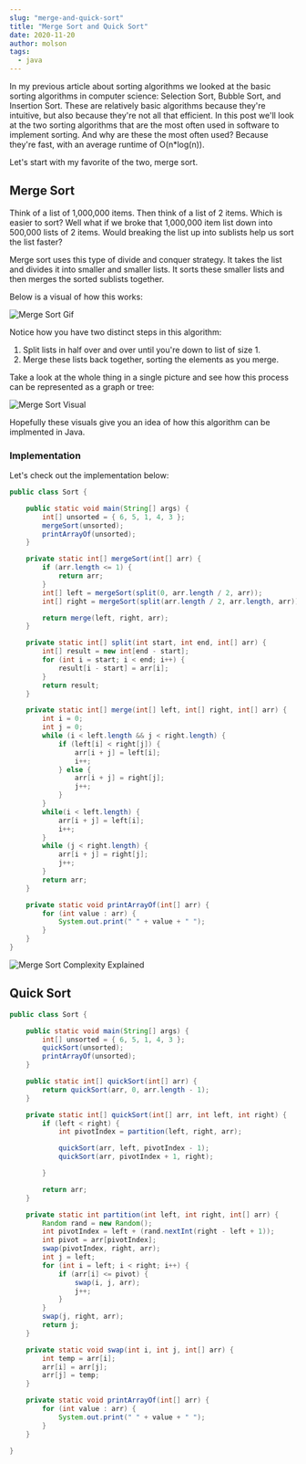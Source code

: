 ```yaml
---
slug: "merge-and-quick-sort"
title: "Merge Sort and Quick Sort"
date: 2020-11-20
author: molson
tags:
  - java
---
```


In my previous article about sorting algorithms we looked at the basic sorting algorithms in computer science: Selection Sort, Bubble Sort, and Insertion Sort. These
are relatively basic algorithms because they're intuitive, but also because they're not all that efficient. In this post we'll look at the two 
sorting algorithms that are the most often used in software to implement sorting. And why are these the most often used? Because they're fast, with an 
average runtime of O(n*log(n)).

Let's start with my favorite of the two, merge sort. 


## Merge Sort

Think of a list of 1,000,000 items. Then think of a list of 2 items. Which is easier to sort? Well what if we broke that 1,000,000 item list down into 500,000 lists of 2 items. 
Would breaking the list up into sublists help us sort the list faster? 

Merge sort uses this type of divide and conquer strategy. It takes the list and divides it into smaller and smaller lists. It sorts these smaller lists and then 
merges the sorted sublists together. 

Below is a visual of how this works: 

![Merge Sort Gif](https://en.wikipedia.org/wiki/Merge_sort#/media/File:Merge-sort-example-300px.gif)

Notice how you have two distinct steps in this algorithm: 
1. Split lists in half over and over until you're down to list of size 1. 
2. Merge these lists back together, sorting the elements as you merge. 

Take a look at the whole thing in a single picture and see how this process can be represented as a graph or tree: 

![Merge Sort Visual](https://en.wikipedia.org/wiki/Merge_sort#/media/File:Merge_sort_algorithm_diagram.svg)

Hopefully these visuals give you an idea of how this algorithm can be implmented in Java. 

### Implementation

Let's check out the implementation below:

```java
public class Sort {

    public static void main(String[] args) {
        int[] unsorted = { 6, 5, 1, 4, 3 };
        mergeSort(unsorted);
        printArrayOf(unsorted);
    }

    private static int[] mergeSort(int[] arr) {                     
        if (arr.length <= 1) {
            return arr;
        }
        int[] left = mergeSort(split(0, arr.length / 2, arr));
        int[] right = mergeSort(split(arr.length / 2, arr.length, arr));

        return merge(left, right, arr);
    }

    private static int[] split(int start, int end, int[] arr) {
        int[] result = new int[end - start];
        for (int i = start; i < end; i++) { 
            result[i - start] = arr[i];             
        }
        return result;
    }

    private static int[] merge(int[] left, int[] right, int[] arr) {
        int i = 0;
        int j = 0;
        while (i < left.length && j < right.length) {
            if (left[i] < right[j]) {          
                arr[i + j] = left[i]; 
                i++;
            } else {    
                arr[i + j] = right[j]; 
                j++;
            }
        }
        while(i < left.length) {
            arr[i + j] = left[i]; 
            i++;
        }
        while (j < right.length) {
            arr[i + j] = right[j]; 
            j++;
        }
        return arr;
    }

    private static void printArrayOf(int[] arr) {
        for (int value : arr) {
            System.out.print(" " + value + " ");
        }
    }
}

```

![Merge Sort Complexity Explained](https://www.google.com/imgres?imgurl=https%3A%2F%2Fvisualgo.net%2Fimg%2Fmerge.png&imgrefurl=https%3A%2F%2Fvisualgo.net%2Fbn%2Fsorting&tbnid=H9EmxH8oW1UcaM&vet=12ahUKEwiux87W55TtAhUVFjQIHapVDZcQMygAegUIARCoAQ..i&docid=QjJsiwOseP1U6M&w=1022&h=570&q=merge%20sort%20visual&ved=2ahUKEwiux87W55TtAhUVFjQIHapVDZcQMygAegUIARCoAQ)


## Quick Sort

```java
public class Sort {

    public static void main(String[] args) {
        int[] unsorted = { 6, 5, 1, 4, 3 };
        quickSort(unsorted);
        printArrayOf(unsorted);
    }

    public static int[] quickSort(int[] arr) {
        return quickSort(arr, 0, arr.length - 1);
    }

    private static int[] quickSort(int[] arr, int left, int right) {
        if (left < right) {
            int pivotIndex = partition(left, right, arr);

            quickSort(arr, left, pivotIndex - 1);
            quickSort(arr, pivotIndex + 1, right);

        }

        return arr;
    }

    private static int partition(int left, int right, int[] arr) {
        Random rand = new Random();
        int pivotIndex = left + (rand.nextInt(right - left + 1));
        int pivot = arr[pivotIndex];
        swap(pivotIndex, right, arr);
        int j = left; 
        for (int i = left; i < right; i++) {
            if (arr[i] <= pivot) { 
                swap(i, j, arr);
                j++;
            }
        }
        swap(j, right, arr);
        return j;
    }

    private static void swap(int i, int j, int[] arr) {
        int temp = arr[i];
        arr[i] = arr[j];
        arr[j] = temp;
    }

    private static void printArrayOf(int[] arr) {
        for (int value : arr) {
            System.out.print(" " + value + " ");
        }
    }

}

```